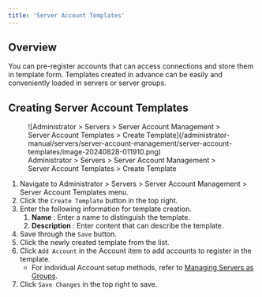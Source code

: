 ```yaml
---
title: 'Server Account Templates'
---
```


## Overview

You can pre-register accounts that can access connections and store them in template form. Templates created in advance can be easily and conveniently loaded in servers or server groups.


## Creating Server Account Templates

<figure data-layout="center" data-align="center">
![Administrator &gt; Servers &gt; Server Account Management &gt; Server Account Templates &gt; Create Template](/administrator-manual/servers/server-account-management/server-account-templates/image-20240828-011910.png)
<figcaption>
Administrator &gt; Servers &gt; Server Account Management &gt; Server Account Templates &gt; Create Template
</figcaption>
</figure>

1. Navigate to Administrator &gt; Servers &gt; Server Account Management &gt; Server Account Templates menu.
2. Click the `Create Template` button in the top right. 
3. Enter the following information for template creation. 
    1.  **Name** : Enter a name to distinguish the template. 
    2.  **Description** : Enter content that can describe the template. 
4. Save through the `Save` button. 
5. Click the newly created template from the list. 
6. Click `Add Account` in the Account item to add accounts to register in the template. 
    * For individual Account setup methods, refer to [Managing Servers as Groups](../connection-management/server-groups/managing-servers-as-groups). 
7. Click `Save Changes` in the top right to save. 


